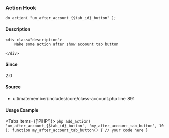 
<UMBreadCrumb type="action"/>

### Action Hook    
    
```
do_action( "um_after_account_{$tab_id}_button" );
```

#### Description
    <div class="description">
        Make some action after show account tab button
 
    </div>



#### Since
<div class="description">
2.0
</div>

#### Source
  - <Link href="https://github.com/ultimatemember/ultimatemember/tree/2.5.0/includes/core/class-account.php#L891">ultimatemember/includes/core/class-account.php</Link> <Link href="https://github.com/ultimatemember/ultimatemember/tree/2.5.0/includes/core/class-account.php#L891">line 891</Link>



#### Usage Example

<Tabs items={['PHP']}>
    <Tab>
    ```php
    add_action( 'um_after_account_{$tab_id}_button', 'my_after_account_tab_button', 10 );
 function my_after_account_tab_button() {
     // your code here
 }
    ```
    </Tab>
</Tabs>